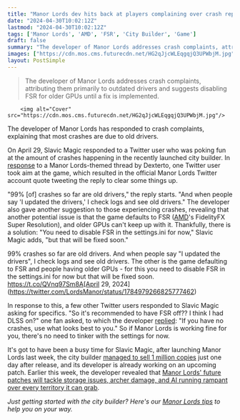 ```yaml
---
title: "Manor Lords dev hits back at players complaining over crash reports: '99% so far are old drivers'"
date: "2024-04-30T10:02:12Z"
lastmod: "2024-04-30T10:02:12Z"
tags: ['Manor Lords', 'AMD', 'FSR', 'City Builder', 'Game']
draft: false
summary: "The developer of Manor Lords addresses crash complaints, attributing them primarily to outdated drivers and suggests disabling FSR for older GPUs until a fix is implemented."
images: ["https://cdn.mos.cms.futurecdn.net/HG2qJjcWLEqgqjQ3UPWbjM.jpg"]
layout: PostSimple
---
```

> The developer of Manor Lords addresses crash complaints, attributing them primarily to outdated drivers and suggests disabling FSR for older GPUs until a fix is implemented.


        <img alt="Cover" src="https://cdn.mos.cms.futurecdn.net/HG2qJjcWLEqgqjQ3UPWbjM.jpg"/>
        
The developer of Manor Lords has responded to crash complaints, explaining that most crashes are due to old drivers. 

On April 29, Slavic Magic responded to a Twitter user who was poking fun at the amount of crashes happening in the recently launched city builder. In [response](https://x.com/Melkornft/status/1784923197890035848) to a Manor Lords-themed thread by Dexterto, one Twitter user took aim at the game, which resulted in the official Manor Lords Twitter account quote tweeting the reply to clear some things up.

"99% [of] crashes so far are old drivers," the reply starts. "And when people say 'I updated the drivers,' I check logs and see old drivers." The developer also gave another suggestion to those experiencing crashes, revealing that another potential issue is that the game defaults to FSR ([AMD](https://www.gamesradar.com/tag/amd/)'s FidelityFX Super Resolution), and older GPUs can't keep up with it. Thankfully, there is a solution: "You need to disable FSR in the settings.ini for now," Slavic Magic adds, "but that will be fixed soon."

99% crashes so far are old drivers. And when people say "I updated the drivers", I check logs and see old drivers. The other is the game defaulting to FSR and people having older GPUs - for this you need to disable FSR in the settings.ini for now but that will be fixed soon. https://t.co/QVnq97Sm8A[April 29, 2024](https://twitter.com/LordsManor/status/1784979266825777462)

In response to this, a few other Twitter users responded to Slavic Magic asking for specifics. "So it's recommended to have FSR off?? I think I had DLSS on?" one fan asked, to which the developer [replied](https://x.com/LordsManor/status/1785019025736552796): "If you have no crashes, use what looks best to you." So if Manor Lords is working fine for you, there's no need to tinker with the settings for now. 

It's got to have been a busy time for Slavic Magic, after launching Manor Lords last week, the city builder [<u>managed to sell 1 million copies</u>](https://www.gamesradar.com/games/city-builder/manor-lords-breaks-a-steam-city-builder-and-strategy-game-record-as-it-sells-1-million-copies-in-just-one-day-after-release/) just one day after release, and its developer is already working on an upcoming patch. Earlier this week, the developer revealed that [<u>Manor Lords' future patches will tackle storage issues, archer damage, and AI running rampant over every territory it can grab</u>](https://www.gamesradar.com/games/city-builder/manor-lords-dev-says-the-city-builders-future-patches-will-tackle-storage-issues-archer-damage-and-ai-running-rampant-over-every-territory-it-can-grab/). 

*Just getting started with the city builder? Here's our *[<u><em>Manor Lords tips</em></u>](https://www.gamesradar.com/manor-lords-tips/)* to help you on your way.*
        